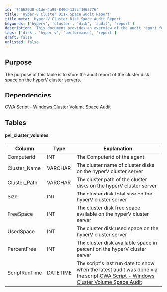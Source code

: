 ```yaml
---
id: '746629d0-d1de-4a90-840d-135cf1063776'
title: 'Hyper-V Cluster Disk Space Audit Report'
title_meta: 'Hyper-V Cluster Disk Space Audit Report'
keywords: ['hyperv', 'cluster', 'disk', 'audit', 'report']
description: 'This document provides an overview of the audit report for disk space on Hyper-V cluster servers, including details on cluster volumes and their respective sizes, free space, and usage statistics.'
tags: ['disk', 'hyper-v', 'performance', 'report']
draft: false
unlisted: false
---
```

## Purpose

The purpose of this table is to store the audit report of the cluster disk space on the hyperV cluster servers.

## Dependencies

[CWA Script - Windows Cluster Volume Space Audit](https://proval.itglue.com/DOC-5078775-15952791)

## Tables

#### pvl_cluster_volumes

| Column        | Type     | Explanation                                                                                     |
|---------------|----------|-------------------------------------------------------------------------------------------------|
| Computerid    | INT      | The Computerid of the agent                                                                     |
| Cluster_Name  | VARCHAR  | The cluster name of cluster disks on the hyperV cluster server                                  |
| Cluster_Path  | VARCHAR  | The cluster path of the cluster disks on the hyperV cluster server                              |
| Size          | INT      | The cluster disk total size on the hyperV cluster server                                        |
| FreeSpace     | INT      | The cluster disk free space available on the hyperV cluster server                              |
| UsedSpace     | INT      | The cluster disk used space on the hyperV cluster server                                        |
| PercentFree   | INT      | The cluster disk available space in percent on the hyperV cluster server                        |
| ScriptRunTime | DATETIME | The script's last run date to show when the latest audit was done via the script [CWA Script - Windows Cluster Volume Space Audit](https://proval.itglue.com/DOC-5078775-15952791) |












